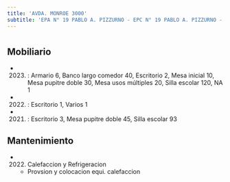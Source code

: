 ```yaml
---
title: 'AVDA. MONROE 3000'
subtitle: 'EPA N° 19 PABLO A. PIZZURNO - EPC N° 19 PABLO A. PIZZURNO - JIN C (EPCJS 19/10°) [S]'
---
```


#


## Mobiliario

*  (2023) : Armario 6, Banco largo comedor 40, Escritorio 2, Mesa inicial 10, Mesa pupitre doble 30, Mesa usos múltiples 20, Silla escolar 120, NA 1 

*  (2022) : Escritorio 1, Varios 1 

*  (2021) : Escritorio 3, Mesa pupitre doble 45, Silla escolar 93 





## Mantenimiento

*  (2022) Calefaccion y Refrigeracion 
    + Provsion y colocacion equi. calefaccion



